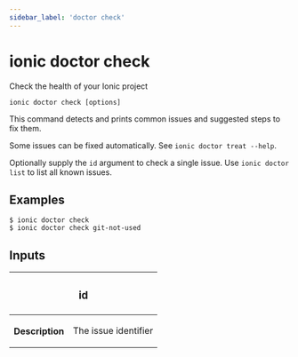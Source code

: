 ```yaml
---
sidebar_label: 'doctor check'
---
```


# ionic doctor check

Check the health of your Ionic project

```shell
ionic doctor check [options]
```

This command detects and prints common issues and suggested steps to fix them.

Some issues can be fixed automatically. See `ionic doctor treat --help`.

Optionally supply the `id` argument to check a single issue. Use `ionic doctor list` to list all known issues.

## Examples

```shell
$ ionic doctor check
$ ionic doctor check git-not-used
```

## Inputs

<table className="reference-table">
  <thead>
    <tr>
      <th colSpan="2">
        <h3>id</h3>
      </th>
    </tr>
  </thead>
  <tbody>
    <tr>
      <th>Description</th>
      <td>
        <p>The issue identifier</p>
      </td>
    </tr>
  </tbody>
</table>

